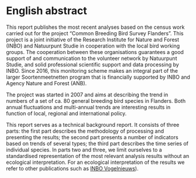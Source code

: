 \benglish <!-- spell-check: ignore -->

# English abstract {-}

This report publishes the most recent analyses based on the census work carried out for the project "Common Breeding Bird Survey Flanders".
This project is a joint initiative of the Research Institute for Nature and Forest (INBO) and Natuurpunt Studie in cooperation with the local bird working groups.
The cooperation between these organisations guarantees a good support of and communication to the volunteer network by Natuurpunt Studie, and solid professional scientific support and data processing by INBO.
Since 2016, this monitoring scheme makes an integral part of the larger Soortenmeetnetten program that is financially supported by INBO and Agency Nature and Forest (ANB).

The project was started in 2007 and aims at describing the trend in numbers of a set of ca. 80 general breeding bird species in Flanders.
Both annual fluctuations and multi-annual trends are interesting results in function of local, regional and international policy.

This report serves as a technical background report.
It consists of three parts:
the first part describes the methodology of processing and presenting the results;
the second part presents a number of indicators based on trends of several types;
the third part describes the time series of individual species.
In parts two and three, we limit ourselves to a standardised representation of the most relevant analysis results without an ecological interpretation.
For an ecological interpretation of the results we refer to other publications such as [INBO Vogelnieuws](https://pureportal.inbo.be/portal/nl/publications/search.html?lastName=&search=&organisationName=&publicationYearsFrom=&organisations=&advanced=true&documents=%20&language=%20&publicationYearsTo=&type=%2Fdk%2Fatira%2Fpure%2Fresearchoutput%2Fresearchoutputtypes%2Fcontributiontojournal%2Finbovogelnieuws&uri=&logicalname=%2Fdk%2Fatira%2Fpure%2Fthematic&ordering=researchOutputOrderByPublicationYear&descending=true)).

\eenglish <!-- spell-check: ignore -->

\mainmatter <!-- spell-check: ignore -->
